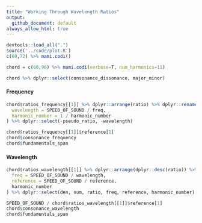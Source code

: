 ```yaml
---
title: "Working Through Wavelength Ratios"
output:
  github_document: default
always_allow_html: true
---
```


```r
devtools::load_all(".")
source('../code/plot.R')
c(60,72) %>% mami.codi()
```

```r
chord = c(60,96) %>% mami.codi(verbose=T, num_harmonics=11)
```

```r
chord %>% dplyr::select(consonance_dissonance, major_minor)
```

#### Frequency

```r
chord$ratios_frequency[[1]] %>% dplyr::arrange(ratio) %>% dplyr::rename(freq=pitch) %>% dplyr::mutate(
  wavelength = SPEED_OF_SOUND / freq,
  harmonic_number = 1 / harmonic_number
) %>% dplyr::select(-pseudo_ratio, -wavelength)
```

```r
chord$ratios_frequency[[1]]$reference[1]
chord$consonance_frequency
chord$fundamentals_span
```

#### Wavelength


```r
chord$ratios_wavelength[[1]] %>% dplyr::arrange(dplyr::desc(ratio)) %>% dplyr::rename(wavelength=pitch) %>% dplyr::mutate(
  freq = SPEED_OF_SOUND / wavelength,
  reference = SPEED_OF_SOUND / reference,
  harmonic_number
) %>% dplyr::select(den, num, ratio, freq, reference, harmonic_number)
```

```r
SPEED_OF_SOUND / chord$ratios_wavelength[[1]]$reference[1]
chord$consonance_wavelength
chord$fundamentals_span
```
